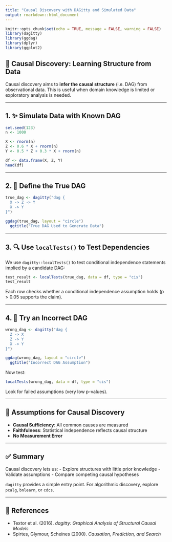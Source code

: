 ```yaml
---
title: "Causal Discovery with DAGitty and Simulated Data"
output: rmarkdown::html_document
---
```


```r
knitr::opts_chunk$set(echo = TRUE, message = FALSE, warning = FALSE)
library(dagitty)
library(ggdag)
library(dplyr)
library(ggplot2)
```

## 🧭 Causal Discovery: Learning Structure from Data

Causal discovery aims to **infer the causal structure** (i.e. DAG) from observational data. This is useful when domain knowledge is limited or exploratory analysis is needed.

---

## 1. ✨ Simulate Data with Known DAG

```r
set.seed(123)
n <- 1000

X <- rnorm(n)
Z <- 0.6 * X + rnorm(n)
Y <- 0.5 * Z + 0.3 * X + rnorm(n)

df <- data.frame(X, Z, Y)
head(df)
```

---

## 2. 🧠 Define the True DAG

```r
true_dag <- dagitty("dag {
  X -> Z -> Y
  X -> Y
}")

ggdag(true_dag, layout = "circle")
  ggtitle("True DAG Used to Generate Data")
```

---

## 3. 🔍 Use `localTests()` to Test Dependencies

We use `dagitty::localTests()` to test conditional independence statements implied by a candidate DAG:

```r
test_result <- localTests(true_dag, data = df, type = "cis")
test_result
```

Each row checks whether a conditional independence assumption holds (p > 0.05 supports the claim).

---

## 4. 🧪 Try an Incorrect DAG

```r
wrong_dag <- dagitty("dag {
  Z -> X
  Z -> Y
  X -> Y
}")

ggdag(wrong_dag, layout = "circle")
  ggtitle("Incorrect DAG Assumption")
```

Now test:

```r
localTests(wrong_dag, data = df, type = "cis")
```

Look for failed assumptions (very low p-values).

---

## 🧠 Assumptions for Causal Discovery

- **Causal Sufficiency**: All common causes are measured
- **Faithfulness**: Statistical independence reflects causal structure
- **No Measurement Error**

---

## ✅ Summary

Causal discovery lets us:
- Explore structures with little prior knowledge
- Validate assumptions
- Compare competing causal hypotheses

`dagitty` provides a simple entry point. For algorithmic discovery, explore `pcalg`, `bnlearn`, or `cdcs`.

---

## 📖 References

- Textor et al. (2016). *dagitty: Graphical Analysis of Structural Causal Models*
- Spirtes, Glymour, Scheines (2000). *Causation, Prediction, and Search*